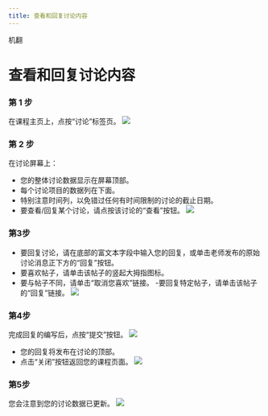 ```yaml
--- 
title: 查看和回复讨论内容
---
```


机翻
# 查看和回复讨论内容

 ### 第 1 步 
 在课程主页上，点按“讨论”标签页。
![](/img/ulearning/student/discussion01.png)

 ### 第 2 步  
 在讨论屏幕上： 
 - 您的整体讨论数据显示在屏幕顶部。 
 - 每个讨论项目的数据列在下面。 
 - 特别注意时间列，以免错过任何有时间限制的讨论的截止日期。 
 - 要查看/回复某个讨论，请点按该讨论的“查看”按钮。
![](/img/ulearning/student/discussion02.png)

 ### 第3步 
 - 要回复讨论，请在底部的富文本字段中输入您的回复，或单击老师发布的原始讨论消息正下方的“回复”按钮。 
 - 要喜欢帖子，请单击该帖子的竖起大拇指图标。 
 - 要与帖子不同，请单击“取消您喜欢”链接。 
 -要回复特定帖子，请单击该帖子的“回复”链接。
![](/img/ulearning/student/discussion03.png)

 ### 第4步 
 完成回复的编写后，点按“提交”按钮。
![](/img/ulearning/student/discussion04.png)

- 您的回复将发布在讨论的顶部。
- 点击“关闭”按钮返回您的课程页面。
![](/img/ulearning/student/discussion05.png)

### 第5步
您会注意到您的讨论数据已更新。
![](/img/ulearning/student/discussion06.png)